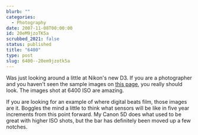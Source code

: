 ```yaml
---
blurb: ""
categories:
  - Photography
date: 2007-11-08T00:00:00
id: 20eM9jzoTK5a
scrubbed_2021: false
status: published
title: "6400"
type: post
slug: 6400--20em9jzotk5a
---
```


Was just looking around a little at Nikon's new D3. If you are a photographer and you haven't seen the sample images on [this page](http://press.nikonusa.com/2007/09/nikon_d3_sample_images.php), you really should look. The images shot at 6400 ISO are amazing. 

If you are looking for an example of where digital beats film, those images are it. Boggles the mind a little to think what sensors will be like in five year increments from this point forward. My Canon 5D does what used to be great with higher ISO shots, but the bar has definitely been moved up a few notches.